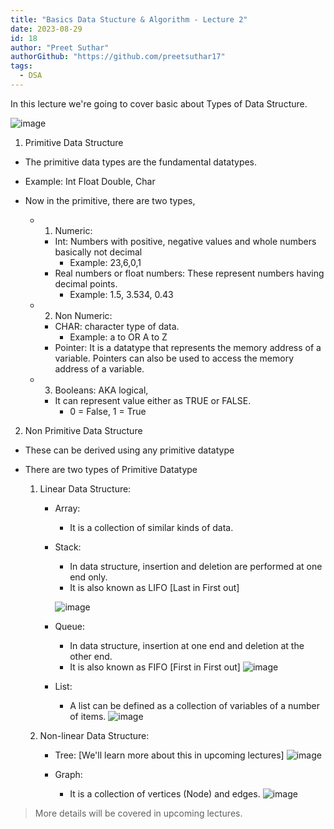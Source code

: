 ```yaml
---
title: "Basics Data Stucture & Algorithm - Lecture 2"
date: 2023-08-29
id: 18
author: "Preet Suthar"
authorGithub: "https://github.com/preetsuthar17"
tags:
  - DSA
---
```


In this lecture we're going to cover basic about Types of Data Structure.

![image](https://github.com/preetsuthar17/basic-DSA-notes/assets/75468116/15e9c195-64ec-4714-ba22-18e74a4e2af0)

1. Primitive Data Structure

- The primitive data types are the fundamental datatypes.
- Example: Int Float Double, Char
- Now in the primitive, there are two types,

  - 1. Numeric:

    - Int: Numbers with positive, negative values and whole numbers basically not decimal
      - Example: 23,6,0,1
    - Real numbers or float numbers: These represent numbers having decimal points.
      - Example: 1.5, 3.534, 0.43

  - 2.  Non Numeric:

    - CHAR: character type of data.
      - Example: a to OR A to Z
    - Pointer: It is a datatype that represents the memory address of a variable. Pointers can also be used to access the memory address of a variable.

  - 3.  Booleans: AKA logical,
    - It can represent value either as TRUE or FALSE.
      - 0 = False, 1 = True

2. Non Primitive Data Structure

- These can be derived using any primitive datatype
- There are two types of Primitive Datatype

  1. Linear Data Structure:

     - Array:
       - It is a collection of similar kinds of data.
     - Stack:

       - In data structure, insertion and deletion are performed at one end only.
       - It is also known as LIFO [Last in First out]

       ![image](https://github.com/preetsuthar17/basic-DSA-notes/assets/75468116/f8069ecb-ceec-4d7f-a481-4573acdd28ab)

     - Queue:

       - In data structure, insertion at one end and deletion at the other end.
       - It is also known as FIFO [First in First out]
         ![image](https://github.com/preetsuthar17/basic-DSA-notes/assets/75468116/58b951bd-35bf-4675-9539-51b6e723ba3f)

     - List:
       - A list can be defined as a collection of variables of a number of items.
         ![image](https://github.com/preetsuthar17/basic-DSA-notes/assets/75468116/1a17c6da-322e-426a-81fd-465b924b38f8)

  2. Non-linear Data Structure:

     - Tree: [We'll learn more about this in upcoming lectures]
       ![image](https://github.com/preetsuthar17/basic-DSA-notes/assets/75468116/9ed3cd66-8dae-407a-90ab-d54c3daec6fd)

     - Graph:
       - It is a collection of vertices (Node) and edges.
         ![image](https://github.com/preetsuthar17/basic-DSA-notes/assets/75468116/2682c258-a635-4baf-bff4-fc279b2bc3d9)

> More details will be covered in upcoming lectures.

